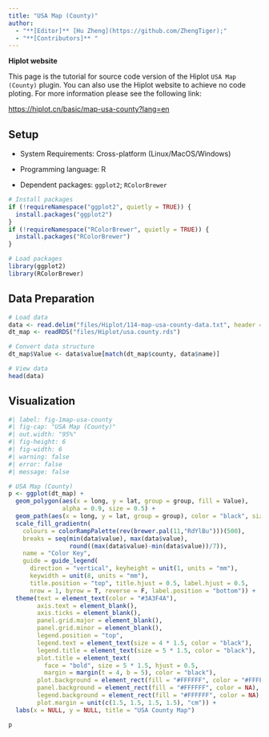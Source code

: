 ```yaml
---
title: "USA Map (County)"
author:
  - "**[Editor]** [Hu Zheng](https://github.com/ZhengTiger);"
  - "**[Contributors]** "
---
```


::: callout-note
**Hiplot website**

This page is the tutorial for source code version of the Hiplot `USA Map (County)` plugin. You can also use the Hiplot website to achieve no code ploting. For more information please see the following link:

<https://hiplot.cn/basic/map-usa-county?lang=en>
:::

## Setup

-   System Requirements: Cross-platform (Linux/MacOS/Windows)

-   Programming language: R

-   Dependent packages: `ggplot2`; `RColorBrewer`

```r
# Install packages
if (!requireNamespace("ggplot2", quietly = TRUE)) {
  install.packages("ggplot2")
}
if (!requireNamespace("RColorBrewer", quietly = TRUE)) {
  install.packages("RColorBrewer")
}

# Load packages
library(ggplot2)
library(RColorBrewer)
```

## Data Preparation

```r
# Load data
data <- read.delim("files/Hiplot/114-map-usa-county-data.txt", header = T)
dt_map <- readRDS("files/Hiplot/usa.county.rds")

# Convert data structure
dt_map$Value <- data$value[match(dt_map$county, data$name)]

# View data
head(data)
```

## Visualization

```r
#| label: fig-1map-usa-county
#| fig-cap: "USA Map (County)"
#| out.width: "95%"
#| fig-height: 6
#| fig-width: 6
#| warning: false
#| error: false
#| message: false

# USA Map (County)
p <- ggplot(dt_map) +
  geom_polygon(aes(x = long, y = lat, group = group, fill = Value),
               alpha = 0.9, size = 0.5) +
  geom_path(aes(x = long, y = lat, group = group), color = "black", size = 0.2) +
  scale_fill_gradientn(
    colours = colorRampPalette(rev(brewer.pal(11,"RdYlBu")))(500),
    breaks = seq(min(data$value), max(data$value), 
                 round((max(data$value)-min(data$value))/7)),
    name = "Color Key",
    guide = guide_legend(
      direction = "vertical", keyheight = unit(1, units = "mm"),
      keywidth = unit(8, units = "mm"),
      title.position = "top", title.hjust = 0.5, label.hjust = 0.5,
      nrow = 1, byrow = T, reverse = F, label.position = "bottom")) +
  theme(text = element_text(color = "#3A3F4A"),
        axis.text = element_blank(),
        axis.ticks = element_blank(),
        panel.grid.major = element_blank(),
        panel.grid.minor = element_blank(),
        legend.position = "top",
        legend.text = element_text(size = 4 * 1.5, color = "black"),
        legend.title = element_text(size = 5 * 1.5, color = "black"),
        plot.title = element_text(
          face = "bold", size = 5 * 1.5, hjust = 0.5, 
          margin = margin(t = 4, b = 5), color = "black"),
        plot.background = element_rect(fill = "#FFFFFF", color = "#FFFFFF"),
        panel.background = element_rect(fill = "#FFFFFF", color = NA),
        legend.background = element_rect(fill = "#FFFFFF", color = NA),
        plot.margin = unit(c(1.5, 1.5, 1.5, 1.5), "cm")) +
  labs(x = NULL, y = NULL, title = "USA County Map")

p
```


